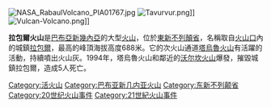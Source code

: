 {{noteTA
|G1 = TO
}}
{{Infobox mountain
| Name             = 拉包爾火山
| Photo            = Tavurvur volcano edit.jpg
| Photo size       = 
| Caption          = 
| pushpin_map            = Papua New Guinea<!-- the name of a location map as per [[Template:Location_map|Template:Location_map]] -->
| pushpin_label_position = right<!-- the position of the pushpin label: left, right, top, bottom, none -->
| pushpin_map_caption    =
| pushpin_mapsize        =
| coordinates_ref        = 
| latd=4 |latm=16 |lats=16 |latNS=S
| longd=152 |longm=12 |longs=11 |longEW=E
| Elevation        = 688米
| Location         = {{PNG}}[[東新不列顛省|東新不列顛省]]
| Range            = 
| Prominence       = 
| Parent peak      = 
| Coordinates      = 
| Topographic map  = 
| Type             = [[火山碎屑盾狀火山|火山碎屑盾狀火山]]
| Volcanic_Arc/Belt= 俾斯麥火山弧
| Age              = 
| Last eruption    = 2008年
| First ascent     = 
| Easiest route    = 
| Grid_ref_UK      = 
| Grid_ref_Ireland = 
| Listing          = 
| Translation      = 
| Language         = 
| Pronunciation    = 
}}

[[Image:NASA_RabaulVolcano_PIA01767.jpg|thumb]]
[[Image:Tavurvur.png|thumb]]]]
[[Image:Vulcan-Volcano.png|thumb]]]]

'''拉包爾火山'''是[[巴布亞新幾內亞|巴布亞新幾內亞]]的大型[[火山|火山]]，位於[[東新不列顛省|東新不列顛省]]，名稱取自[[火山口|火山口]]內的城鎮[[拉包爾|拉包爾]]，最高的峰頂海拔高度688米。它的次火山通道[[塔烏魯火山|塔烏魯火山]]有活躍的活動，持續噴出火山灰。1994年，塔烏魯火山和鄰近的[[沃尔坎火山|沃尔坎火山]]爆發，摧毀城鎮拉包爾，造成5人死亡。

[[Category:活火山|Category:活火山]]
[[Category:巴布亚新几内亚火山|Category:巴布亚新几内亚火山]]
[[Category:东新不列颠省|Category:东新不列颠省]]
[[Category:20世纪火山事件|Category:20世纪火山事件]]
[[Category:21世紀火山事件|Category:21世紀火山事件]]
{{PapuaNewGuinea-stub}}